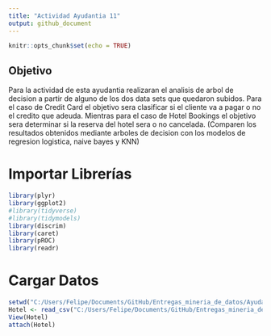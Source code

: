 ```yaml
---
title: "Actividad Ayudantia 11"
output: github_document
---
```


```r
knitr::opts_chunk$set(echo = TRUE)
```

## Objetivo 

Para la actividad de esta ayudantia realizaran el analisis de arbol de decision a partir de alguno de los dos data sets que quedaron subidos. Para el caso de Credit Card el objetivo sera clasificar si el cliente va a pagar o no el credito que adeuda. Mientras para el caso de Hotel Bookings el objetivo sera determinar si la reserva del hotel sera o no cancelada. (Comparen los resultados obtenidos mediante arboles de decision con los modelos de regresion logistica, naive bayes y KNN)

# Importar Librerías
```r
library(plyr)
library(ggplot2)
#library(tidyverse)
#library(tidymodels)
library(discrim)
library(caret)
library(pROC)
library(readr)
```

# Cargar Datos

```r
setwd("C:/Users/Felipe/Documents/GitHub/Entregas_mineria_de_datos/Ayudantias/Actividad Ayudantia 11")
Hotel <- read_csv("C:/Users/Felipe/Documents/GitHub/Entregas_mineria_de_datos/Ayudantias/Actividad Ayudantia 11/hotel_bookings.csv")
View(Hotel)
attach(Hotel)
```

